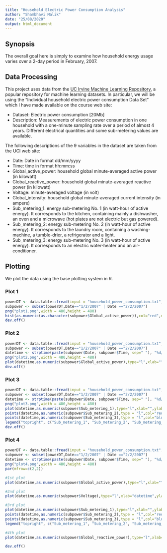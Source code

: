 ```yaml
---
title: "Household Electric Power Consumption Analysis"
author: "Shambhavi Malik"
date: "25/08/2020"
output: html_document
---
```

## Synopsis
The overall goal here is simply to examine how household energy usage varies over a 2-day period in February, 2007.

## Data Processing
This project uses data from the [UC Irvine Machine Learning Repository](http://archive.ics.uci.edu/ml/), a popular repository for machine learning datasets. In particular, we will be using the “Individual household electric power consumption Data Set” which I have made available on the course web site:

- Dataset: Electric power consumption [20Mb]
- Description: Measurements of electric power consumption in one household with a one-minute sampling rate over a period of almost 4 years. Different electrical quantities and some sub-metering values are available.

The following descriptions of the 9 variables in the dataset are taken from the UCI web site:

- Date: Date in format dd/mm/yyyy
- Time: time in format hh:mm:ss
- Global_active_power: household global minute-averaged active power (in kilowatt)
- Global_reactive_power: household global minute-averaged reactive power (in kilowatt)
- Voltage: minute-averaged voltage (in volt)
- Global_intensity: household global minute-averaged current intensity (in ampere)
- Sub_metering_1: energy sub-metering No. 1 (in watt-hour of active energy). It corresponds to the kitchen, containing mainly a dishwasher, an oven and a microwave (hot plates are not electric but gas powered).
- Sub_metering_2: energy sub-metering No. 2 (in watt-hour of active energy). It corresponds to the laundry room, containing a washing-machine, a tumble-drier, a refrigerator and a light.
- Sub_metering_3: energy sub-metering No. 3 (in watt-hour of active energy). It corresponds to an electric water-heater and an air-conditioner.

## Plotting
We plot the data using the base plotting system in R.

### Plot 1
```r
powerDT <- data.table::fread(input = "household_power_consumption.txt", na.strings="?")
subpower <- subset(powerDT,Date=="1/2/2007" | Date =="2/2/2007")
png("plot1.png",width = 480,height = 480)
hist(as.numeric(as.character(subpower$Global_active_power)),col="red",main="Global Active Power",xlab="Global Active Power(kilowatts)")
dev.off()
```


### Plot 2
```r
powerDT <- data.table::fread(input = "household_power_consumption.txt", na.strings="?")
subpower <- subset(powerDT,Date=="1/2/2007" | Date =="2/2/2007")
datetime <- strptime(paste(subpower$Date, subpower$Time, sep=" "), "%d/%m/%Y %H:%M:%S") 
png("plot2.png",width = 480,height = 480)
plot(datetime,as.numeric(subpower$Global_active_power),type="l",xlab="",ylab="Global Active Power(kilowatts)")
dev.off()
```


### Plot 3
```r
powerDT <- data.table::fread(input = "household_power_consumption.txt", na.strings="?")
subpower <- subset(powerDT,Date=="1/2/2007" | Date =="2/2/2007")
datetime <- strptime(paste(subpower$Date, subpower$Time, sep=" "), "%d/%m/%Y %H:%M:%S") 
png("plot3.png",width = 480,height = 480)
plot(datetime,as.numeric(subpower$Sub_metering_1),type="l",xlab="",ylab="Energy sub metering")
points(datetime,as.numeric(subpower$Sub_metering_2),type = "l",col="red")
points(datetime,as.numeric(subpower$Sub_metering_3),type = "l",col="blue")
legend("topright", c("Sub_metering_1", "Sub_metering_2", "Sub_metering_3"), lty=1, lwd=2.5, col=c("black", "red", "blue"))
dev.off()
```


### Plot 4
```r
powerDT <- data.table::fread(input = "household_power_consumption.txt", na.strings="?")
subpower <- subset(powerDT,Date=="1/2/2007" | Date =="2/2/2007")
datetime <- strptime(paste(subpower$Date, subpower$Time, sep=" "), "%d/%m/%Y %H:%M:%S")
png("plot4.png",width = 480,height = 480)
par(mfrow=c(2,2))

#1st plot
plot(datetime,as.numeric(subpower$Global_active_power),type="l",xlab="",ylab="Global Active Power")

#2nd plot
plot(datetime,as.numeric(subpower$Voltage),type="l",xlab="datetime",ylab="Voltage")

#3rd plot
plot(datetime,as.numeric(subpower$Sub_metering_1),type="l",xlab="",ylab="Energy sub metering")
points(datetime,as.numeric(subpower$Sub_metering_2),type = "l",col="red")
points(datetime,as.numeric(subpower$Sub_metering_3),type = "l",col="blue")
legend("topright", c("Sub_metering_1", "Sub_metering_2", "Sub_metering_3"), lty=1, lwd=2.5, col=c("black", "red", "blue"),bty = "n")

#4th plot
plot(datetime,as.numeric(subpower$Global_reactive_power),type="l",xlab="datetime",ylab="Global_reactive_power")

dev.off()
```
